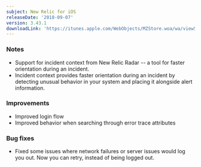 ```yaml
---
subject: New Relic for iOS
releaseDate: '2018-09-07'
version: 3.43.1
downloadLink: 'https://itunes.apple.com/WebObjects/MZStore.woa/wa/viewSoftware?id=594038638&mt=8'
---
```


### Notes

* Support for incident context from New Relic Radar -- a tool for faster orientation during an incident.
* Incident context provides faster orientation during an incident by detecting unusual behavior in your system and placing it alongside alert information.

### Improvements

* Improved login flow
* Improved behavior when searching through error trace attributes

### Bug fixes

* Fixed some issues where network failures or server issues would log you out. Now you can retry, instead of being logged out.
